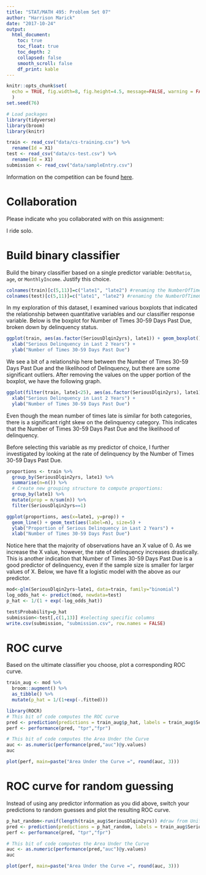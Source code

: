 ```yaml
---
title: "STAT/MATH 495: Problem Set 07"
author: "Harrison Marick"
date: "2017-10-24"
output:
  html_document:
    toc: true
    toc_float: true
    toc_depth: 2
    collapsed: false
    smooth_scroll: false
    df_print: kable
---
```


```r
knitr::opts_chunk$set(
  echo = TRUE, fig.width=8, fig.height=4.5, message=FALSE, warning = FALSE
  )
set.seed(76)

# Load packages
library(tidyverse)
library(broom)
library(knitr)

train <- read_csv("data/cs-training.csv") %>% 
  rename(Id = X1)
test <- read_csv("data/cs-test.csv") %>% 
  rename(Id = X1)
submission <- read_csv("data/sampleEntry.csv")
```

Information on the competition can be found [here](https://www.kaggle.com/c/GiveMeSomeCredit/data).



# Collaboration

Please indicate who you collaborated with on this assignment: 

I ride solo.


# Build binary classifier

Build the binary classifier based on a single predictor variable: `DebtRatio`,
`age`, or `MonthlyIncome`. Justify this choice.

```r
colnames(train)[c(5,11)]=c("late1", "late2") #renaming the NumberOfTime30-59Days... column
colnames(test)[c(5,11)]=c("late1", "late2") #renaming the NumberOfTime60-89Days... column
```


In my exploration of this dataset, I examined various boxplots that indicated the relationship between quantitative variables and our classifier response variable. Below is the boxplot for Number of Times 30-59 Days Past Due, broken down by delinquency status. 

```r
ggplot(train, aes(as.factor(SeriousDlqin2yrs), late1)) + geom_boxplot() + 
  xlab("Serious Delinquency in Last 2 Years") +
  ylab("Number of Times 30-59 Days Past Due")
```

We see a bit of a relationship here between the Number of Times 30-59 Days Past Due and the likelihood of Delinquency, but there are some significant outliers. After removing the values on the upper portion of the boxplot, we have the following graph. 


```r
ggplot(filter(train, late1<25), aes(as.factor(SeriousDlqin2yrs), late1)) + geom_boxplot() +
  xlab("Serious Delinquency in Last 2 Years") +
  ylab("Number of Times 30-59 Days Past Due")
```

Even though the mean number of times late is similar for both categories, there is a significant right skew on the delinquency category. This indicates that the Number of Times 30-59 Days Past Due and the likelihood of delinquency.

Before selecting this variable as my predictor of choice, I further investigated by looking at the rate of delinquency by the Number of Times 30-59 Days Past Due. 

```r
proportions <- train %>% 
  group_by(SeriousDlqin2yrs, late1) %>% 
  summarise(n=n()) %>% 
  # Create new grouping structure to compute proportions:
  group_by(late1) %>% 
  mutate(prop = n/sum(n)) %>% 
  filter(SeriousDlqin2yrs==1)

ggplot(proportions, aes(x=late1, y=prop)) +
  geom_line() + geom_text(aes(label=n), size=5) +
  ylab("Proportion of Serious Delinquency in Last 2 Years") +
  xlab("Number of Times 30-59 Days Past Due")

```

Notice here that the majority of observations have an X value of 0. As we increase the X value, however, the rate of delinquency increases drastically. This is another indication that Number of Times 30-59 Days Past Due is a good predictor of delinquency, even if the sample size is smaller for larger values of X. Below, we have fit a logistic model with the above as our predictor.

```r
mod<-glm(SeriousDlqin2yrs~late1, data=train, family="binomial")
log_odds_hat <- predict(mod, newdata=test)
p_hat <- 1/(1 + exp(-log_odds_hat))

test$Probability=p_hat
submission<-test[,c(1,13)] #selecting specific columns
write.csv(submission, "submission.csv", row.names = FALSE)
```



# ROC curve

Based on the ultimate classifier you choose, plot a corresponding ROC curve.

```r
train_aug <- mod %>% 
  broom::augment() %>% 
  as_tibble() %>% 
  mutate(p_hat = 1/(1+exp(-.fitted)))

library(ROCR)
# This bit of code computes the ROC curve
pred <- prediction(predictions = train_aug$p_hat, labels = train_aug$SeriousDlqin2yrs)
perf <- performance(pred, "tpr","fpr")

# This bit of code computes the Area Under the Curve
auc <- as.numeric(performance(pred,"auc")@y.values)
auc

plot(perf, main=paste("Area Under the Curve =", round(auc, 3)))

```



# ROC curve for random guessing

Instead of using any predictor information as you did above, switch your
predictions to random guesses and plot the resulting ROC curve.

```r
p_hat_random<-runif(length(train_aug$SeriousDlqin2yrs)) #draw from Unif(0,1) dist
pred <- prediction(predictions = p_hat_random, labels = train_aug$SeriousDlqin2yrs)
perf <- performance(pred, "tpr","fpr")

# This bit of code computes the Area Under the Curve
auc <- as.numeric(performance(pred,"auc")@y.values)
auc

plot(perf, main=paste("Area Under the Curve =", round(auc, 3)))
```
